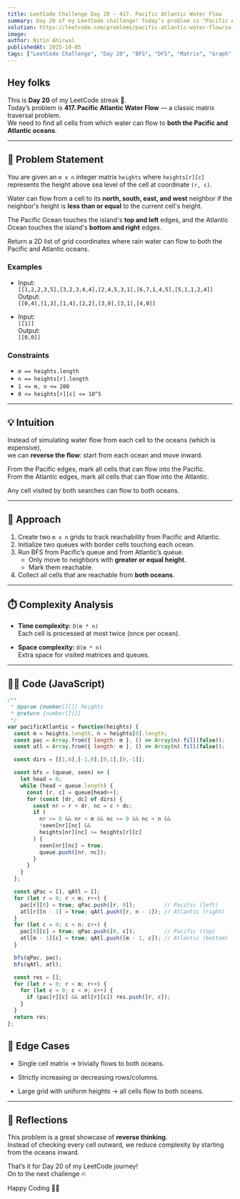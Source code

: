 ```yaml
---
title: LeetCode Challenge Day 20 — 417. Pacific Atlantic Water Flow  
summary: Day 20 of my LeetCode challenge! Today’s problem is "Pacific Atlantic Water Flow". I explain the reverse-flow intuition, walk through the BFS approach from both oceans, analyze time and space complexity, and share my JavaScript solution.  
solution: https://leetcode.com/problems/pacific-atlantic-water-flow/solutions/7250856/417-pacific-atlantic-water-flow-by-nitin-ejny
image:  
author: Nitin Ahirwal  
publishedAt: 2025-10-05  
tags: ["LeetCode Challenge", "Day 20", "BFS", "DFS", "Matrix", "Graph", "JavaScript", "Medium", "Portfolio"]  
---
```


## Hey folks

This is **Day 20** of my LeetCode streak 🚀.  
Today’s problem is **417. Pacific Atlantic Water Flow** — a classic matrix traversal problem.  
We need to find all cells from which water can flow to **both the Pacific and Atlantic oceans**.  

---

## 📌 Problem Statement

You are given an `m x n` integer matrix `heights` where `heights[r][c]` represents the height above sea level of the cell at coordinate `(r, c)`.  

Water can flow from a cell to its **north, south, east, and west** neighbor if the neighbor's height is **less than or equal** to the current cell's height.  

The Pacific Ocean touches the island's **top and left** edges, and the Atlantic Ocean touches the island's **bottom and right** edges.  

Return a 2D list of grid coordinates where rain water can flow to both the Pacific and Atlantic oceans.  

### Examples

- Input:  
  `[[1,2,2,3,5],[3,2,3,4,4],[2,4,5,3,1],[6,7,1,4,5],[5,1,1,2,4]]`  
  Output:  
  `[[0,4],[1,3],[1,4],[2,2],[3,0],[3,1],[4,0]]`  

- Input:  
  `[[1]]`  
  Output:  
  `[[0,0]]`  

### Constraints

- `m == heights.length`  
- `n == heights[r].length`  
- `1 <= m, n <= 200`  
- `0 <= heights[r][c] <= 10^5`  

---

## 💡 Intuition

Instead of simulating water flow from each cell to the oceans (which is expensive),  
we can **reverse the flow**: start from each ocean and move inward.  

From the Pacific edges, mark all cells that can flow into the Pacific.  
From the Atlantic edges, mark all cells that can flow into the Atlantic.  

Any cell visited by both searches can flow to both oceans.  

---

## 🔑 Approach

1. Create two `m x n` grids to track reachability from Pacific and Atlantic.  
2. Initialize two queues with border cells touching each ocean.  
3. Run BFS from Pacific’s queue and from Atlantic’s queue.  
   - Only move to neighbors with **greater or equal height**.  
   - Mark them reachable.  
4. Collect all cells that are reachable from **both oceans**.  

---

## ⏱️ Complexity Analysis

- **Time complexity:** `O(m * n)`  
  Each cell is processed at most twice (once per ocean).  

- **Space complexity:** `O(m * n)`  
  Extra space for visited matrices and queues.  

---

## 🧑‍💻 Code (JavaScript)

```js
/**
 * @param {number[][]} heights
 * @return {number[][]}
 */
var pacificAtlantic = function(heights) {
  const m = heights.length, n = heights[0].length;
  const pac = Array.from({ length: m }, () => Array(n).fill(false));
  const atl = Array.from({ length: m }, () => Array(n).fill(false));

  const dirs = [[1,0],[-1,0],[0,1],[0,-1]];

  const bfs = (queue, seen) => {
    let head = 0;
    while (head < queue.length) {
      const [r, c] = queue[head++];
      for (const [dr, dc] of dirs) {
        const nr = r + dr, nc = c + dc;
        if (
          nr >= 0 && nr < m && nc >= 0 && nc < n &&
          !seen[nr][nc] &&
          heights[nr][nc] >= heights[r][c]
        ) {
          seen[nr][nc] = true;
          queue.push([nr, nc]);
        }
      }
    }
  };

  const qPac = [], qAtl = [];
  for (let r = 0; r < m; r++) {
    pac[r][0] = true; qPac.push([r, 0]);         // Pacific (left)
    atl[r][n - 1] = true; qAtl.push([r, n - 1]); // Atlantic (right)
  }
  for (let c = 0; c < n; c++) {
    pac[0][c] = true; qPac.push([0, c]);         // Pacific (top)
    atl[m - 1][c] = true; qAtl.push([m - 1, c]); // Atlantic (bottom)
  }

  bfs(qPac, pac);
  bfs(qAtl, atl);

  const res = [];
  for (let r = 0; r < m; r++) {
    for (let c = 0; c < n; c++) {
      if (pac[r][c] && atl[r][c]) res.push([r, c]);
    }
  }
  return res;
};
```

## 🧪 Edge Cases

- Single cell matrix → trivially flows to both oceans.
    
- Strictly increasing or decreasing rows/columns.
    
- Large grid with uniform heights → all cells flow to both oceans.
    

---

## 🎥 Reflections

This problem is a great showcase of **reverse thinking**.  
Instead of checking every cell outward, we reduce complexity by starting from the oceans inward.

That’s it for Day 20 of my LeetCode journey!  
On to the next challenge 🔥

Happy Coding 👨‍💻
